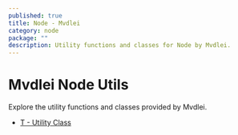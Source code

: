 ```yaml
---
published: true
title: Node - Mvdlei
category: node
package: ""
description: Utility functions and classes for Node by Mvdlei.
---
```


# Mvdlei Node Utils

Explore the utility functions and classes provided by Mvdlei.

- [T - Utility Class](./node/tzod)
